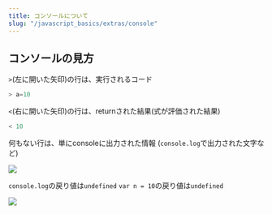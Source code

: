 ```yaml
---
title: コンソールについて
slug: "/javascript_basics/extras/console"
---
```


## コンソールの見方

`>`(左に開いた矢印)の行は、実行されるコード

```js
> a=10
```

`<`(右に開いた矢印)の行は、returnされた結果(式が評価された結果)

```js
< 10
```

何もない行は、単にconsoleに出力された情報 (`console.log`で出力された文字など)

![](~/assets/images/console_01.png)

`console.log`の戻り値は`undefined`
`var n = 10`の戻り値は`undefined`

![](~/assets/images/console_02.png)
